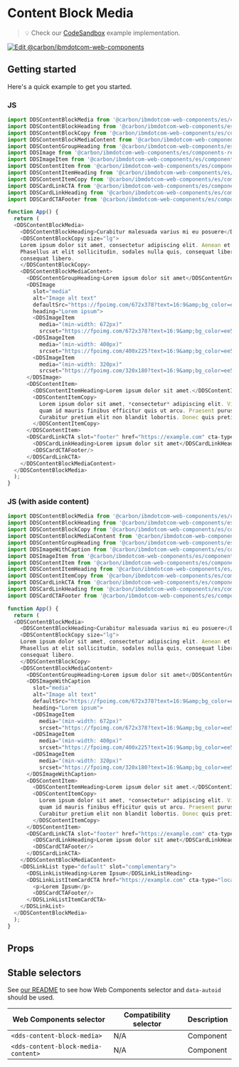 
# Content Block Media

> 💡 Check our
> [CodeSandbox](https://githubbox.com/carbon-design-system/carbon-for-ibm-dotcom/tree/v1/packages/web-components/examples/codesandbox/components-react/content-block-media)
> example implementation.

[![Edit @carbon/ibmdotcom-web-components](https://codesandbox.io/static/img/play-codesandbox.svg)](https://githubbox.com/carbon-design-system/carbon-for-ibm-dotcom/tree/v1/packages/web-components/examples/codesandbox/components-react/content-block-media)

## Getting started

Here's a quick example to get you started.

### JS

```javascript
import DDSContentBlockMedia from '@carbon/ibmdotcom-web-components/es/components-react/content-block-media/content-block-media.js';
import DDSContentBlockHeading from '@carbon/ibmdotcom-web-components/es/components-react/content-block/content-block-heading.js';
import DDSContentBlockCopy from '@carbon/ibmdotcom-web-components/es/components-react/content-block/content-block-copy.js';
import DDSContentBlockMediaContent from '@carbon/ibmdotcom-web-components/es/components-react/content-block-media/content-block-media-content.js';
import DDSContentGroupHeading from '@carbon/ibmdotcom-web-components/es/components-react/content-group/content-group-heading.js';
import DDSImage from '@carbon/ibmdotcom-web-components/es/components-react/image/image.js';
import DDSImageItem from '@carbon/ibmdotcom-web-components/es/components-react/image/image-item.js';
import DDSContentItem from '@carbon/ibmdotcom-web-components/es/components-react/content-item/content-item.js';
import DDSContentItemHeading from '@carbon/ibmdotcom-web-components/es/components-react/content-item/content-item-heading.js';
import DDSContentItemCopy from '@carbon/ibmdotcom-web-components/es/components-react/content-item/content-item-copy.js';
import DDSCardLinkCTA from '@carbon/ibmdotcom-web-components/es/components-react/cta/card-link-cta.js';
import DDSCardLinkHeading from '@carbon/ibmdotcom-web-components/es/components-react/card-link/card-link-heading.js';
import DDSCardCTAFooter from '@carbon/ibmdotcom-web-components/es/components-react/cta/card-cta-footer.js';

function App() {
  return (
  <DDSContentBlockMedia>
    <DDSContentBlockHeading>Curabitur malesuada varius mi eu posuere</DDSContentBlockHeading>
    <DDSContentBlockCopy size="lg">
    Lorem ipsum dolor sit amet, consectetur adipiscing elit. Aenean et ultricies est. Mauris iaculis eget dolor nec hendrerit.
    Phasellus at elit sollicitudin, sodales nulla quis, consequat libero. Phasellus at elit sollicitudin, sodales nulla quis,
    consequat libero.
    </DDSContentBlockCopy>
    <DDSContentBlockMediaContent>
      <DDSContentGroupHeading>Lorem ipsum dolor sit amet</DDSContentGroupHeading>
      <DDSImage
        slot="media"
        alt="Image alt text"
        defaultSrc="https://fpoimg.com/672x378?text=16:9&amp;bg_color=ee5396&amp;text_color=161616"
        heading="Lorem ipsum">
        <DDSImageItem
          media="(min-width: 672px)"
          srcset="https://fpoimg.com/672x378?text=16:9&amp;bg_color=ee5396&amp;text_color=161616"/>
        <DDSImageItem
          media="(min-width: 400px)"
          srcset="https://fpoimg.com/400x225?text=16:9&amp;bg_color=ee5396&amp;text_color=161616"/>
        <DDSImageItem
          media="(min-width: 320px)"
          srcset="https://fpoimg.com/320x180?text=16:9&amp;bg_color=ee5396&amp;text_color=161616"/>
      </DDSImage>
      <DDSContentItem>
        <DDSContentItemHeading>Lorem ipsum dolor sit amet.</DDSContentItemHeading>
        <DDSContentItemCopy>
          Lorem ipsum dolor sit amet, *consectetur* adipiscing elit. Vivamus sed interdum tortor. Sed id pellentesque diam. In ut
          quam id mauris finibus efficitur quis ut arcu. Praesent purus turpis, venenatis eget odio et, tincidunt bibendum sem.
          Curabitur pretium elit non blandit lobortis. Donec quis pretium odio, in dignissim sapien.
        </DDSContentItemCopy>
      </DDSContentItem>
      <DDSCardLinkCTA slot="footer" href="https://example.com" cta-type="local">
        <DDSCardLinkHeading>Lorem ipsum dolor sit amet</DDSCardLinkHeading>
        <DDSCardCTAFooter/>
      </DDSCardLinkCTA>
    </DDSContentBlockMediaContent>
  </DDSContentBlockMedia>
  );
}
```

### JS (with aside content)

```javascript
import DDSContentBlockMedia from '@carbon/ibmdotcom-web-components/es/components-react/content-block-media/content-block-media.js';
import DDSContentBlockHeading from '@carbon/ibmdotcom-web-components/es/components-react/content-block/content-block-heading.js';
import DDSContentBlockCopy from '@carbon/ibmdotcom-web-components/es/components-react/content-block/content-block-copy.js';
import DDSContentBlockMediaContent from '@carbon/ibmdotcom-web-components/es/components-react/content-block-media/content-block-media-content.js';
import DDSContentGroupHeading from '@carbon/ibmdotcom-web-components/es/components-react/content-group/content-group-heading.js';
import DDSImageWithCaption from '@carbon/ibmdotcom-web-components/es/components-react/image/image.js';
import DDSImageItem from '@carbon/ibmdotcom-web-components/es/components-react/image/image-item.js';
import DDSContentItem from '@carbon/ibmdotcom-web-components/es/components-react/content-item/content-item.js';
import DDSContentItemHeading from '@carbon/ibmdotcom-web-components/es/components-react/content-item/content-item-heading.js';
import DDSContentItemCopy from '@carbon/ibmdotcom-web-components/es/components-react/content-item/content-item-copy.js';
import DDSCardLinkCTA from '@carbon/ibmdotcom-web-components/es/components-react/cta/card-link-cta.js';
import DDSCardLinkHeading from '@carbon/ibmdotcom-web-components/es/components-react/card-link/card-link-heading.js';
import DDSCardCTAFooter from '@carbon/ibmdotcom-web-components/es/components-react/cta/card-cta-footer.js';

function App() {
  return (
  <DDSContentBlockMedia>
    <DDSContentBlockHeading>Curabitur malesuada varius mi eu posuere</DDSContentBlockHeading>
    <DDSContentBlockCopy size="lg">
    Lorem ipsum dolor sit amet, consectetur adipiscing elit. Aenean et ultricies est. Mauris iaculis eget dolor nec hendrerit.
    Phasellus at elit sollicitudin, sodales nulla quis, consequat libero. Phasellus at elit sollicitudin, sodales nulla quis,
    consequat libero.
    </DDSContentBlockCopy>
    <DDSContentBlockMediaContent>
      <DDSContentGroupHeading>Lorem ipsum dolor sit amet</DDSContentGroupHeading>
      <DDSImageWithCaption
        slot="media"
        alt="Image alt text"
        defaultSrc="https://fpoimg.com/672x378?text=16:9&amp;bg_color=ee5396&amp;text_color=161616"
        heading="Lorem ipsum">
        <DDSImageItem
          media="(min-width: 672px)"
          srcset="https://fpoimg.com/672x378?text=16:9&amp;bg_color=ee5396&amp;text_color=161616"/>
        <DDSImageItem
          media="(min-width: 400px)"
          srcset="https://fpoimg.com/400x225?text=16:9&amp;bg_color=ee5396&amp;text_color=161616"/>
        <DDSImageItem
          media="(min-width: 320px)"
          srcset="https://fpoimg.com/320x180?text=16:9&amp;bg_color=ee5396&amp;text_color=161616"/>
      </DDSImageWithCaption>
      <DDSContentItem>
        <DDSContentItemHeading>Lorem ipsum dolor sit amet.</DDSContentItemHeading>
        <DDSContentItemCopy>
          Lorem ipsum dolor sit amet, *consectetur* adipiscing elit. Vivamus sed interdum tortor. Sed id pellentesque diam. In ut
          quam id mauris finibus efficitur quis ut arcu. Praesent purus turpis, venenatis eget odio et, tincidunt bibendum sem.
          Curabitur pretium elit non blandit lobortis. Donec quis pretium odio, in dignissim sapien.
        </DDSContentItemCopy>
      </DDSContentItem>
      <DDSCardLinkCTA slot="footer" href="https://example.com" cta-type="local">
        <DDSCardLinkHeading>Lorem ipsum dolor sit amet</DDSCardLinkHeading>
        <DDSCardCTAFooter/>
      </DDSCardLinkCTA>
    </DDSContentBlockMediaContent>
    <DDSLinkList type="default" slot="complementary">
      <DDSLinkListHeading>Lorem Ipsum</DDSLinkListHeading>
      <DDSLinkListItemCardCTA href="https://example.com" cta-type="local">
        <p>Lorem Ipsum</p>
        <DDSCardCTAFooter/>
      </DDSLinkListItemCardCTA>
    </DDSLinkList>
  </DDSContentBlockMedia>
  );
}
```

## Props

<Props of={PropTypesRef} />

## Stable selectors

See [our README](https://github.com/carbon-design-system/carbon-for-ibm-dotcom/tree/main/packages/web-components#stable-selectors-for-analytics-and-integratione2e-testing-in-web-components) to see how Web Components selector and `data-autoid` should be used.

| Web Components selector | Compatibility selector | Description |
| ----------------------- | ---------------------- | ----------- |
| `<dds-content-block-media>`        | N/A                    | Component   |
| `<dds-content-block-media-content>`        | N/A                    | Component   |

<Description markdown={contributing} />
